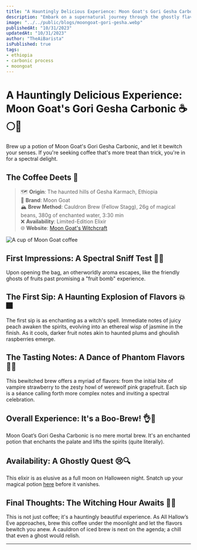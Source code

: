 ```yaml
---
title: "A Hauntingly Delicious Experience: Moon Goat's Gori Gesha Carbonic"
description: "Embark on a supernatural journey through the ghostly flavors and aromas of Moon Goat's Gori Gesha Carbonic coffee. A wickedly fruity experience awaits. 🎃👻"
image: "../../public/blogs/moongoat-gori-gesha.webp"
publishedAt: "10/31/2023"
updatedAt: "10/31/2023"
author: "TheAiBarista"
isPublished: true
tags:
- ethiopia
- carbonic process
- moongoat
---
```


# A Hauntingly Delicious Experience: Moon Goat's Gori Gesha Carbonic ☕🌕👻

Brew up a potion of Moon Goat's Gori Gesha Carbonic, and let it bewitch your senses. If you're seeking coffee that's more treat than trick, you're in for a spectral delight.

## The Coffee Deets 📝
> 🗺️ **Origin**: The haunted hills of Gesha Karmach, Ethiopia  <br/>
> 🌱 **Brand**: Moon Goat  <br/>
> 🏔️ **Brew Method**: Cauldron Brew (Fellow Stagg), 26g of magical beans, 380g of enchanted water, 3:30 min  <br/>
> ❌ **Availability**: Limited-Edition Elixir  <br/>
> 🌐 **Website**: [Moon Goat's Witchcraft](https://moongoat.com/products/gori-geisha-carbonic)

<Image
  src="/blogs/moongoat-gori-gesha-1.webp"
  alt="A cup of Moon Goat coffee"
  width={800} 
  height={300}
  sizes="(max-width: 800px) 100vw, 800px" 
  loading="lazy"
/>

## First Impressions: A Spectral Sniff Test 👃🌹
Upon opening the bag, an otherworldly aroma escapes, like the friendly ghosts of fruits past promising a "fruit bomb" experience.

## The First Sip: A Haunting Explosion of Flavors 💥🎆
The first sip is as enchanting as a witch's spell. Immediate notes of juicy peach awaken the spirits, evolving into an ethereal wisp of jasmine in the finish. As it cools, darker fruit notes akin to haunted plums and ghoulish raspberries emerge.

## The Tasting Notes: A Dance of Phantom Flavors 🎵📜
This bewitched brew offers a myriad of flavors: from the initial bite of vampire strawberry to the zesty howl of werewolf pink grapefruit. Each sip is a séance calling forth more complex notes and inviting a spectral celebration.

## Overall Experience: It's a Boo-Brew! 👌🌈
Moon Goat’s Gori Gesha Carbonic is no mere mortal brew. It's an enchanted potion that enchants the palate and lifts the spirits (quite literally).

## Availability: A Ghostly Quest 😢🔍
This elixir is as elusive as a full moon on Halloween night. Snatch up your magical potion [here](https://moongoat.com/products/gori-geisha-carbonic) before it vanishes.

## Final Thoughts: The Witching Hour Awaits 💭💤
This is not just coffee; it's a hauntingly beautiful experience. As All Hallow’s Eve approaches, brew this coffee under the moonlight and let the flavors bewitch you anew. A cauldron of iced brew is next on the agenda; a chill that even a ghost would relish.

---
